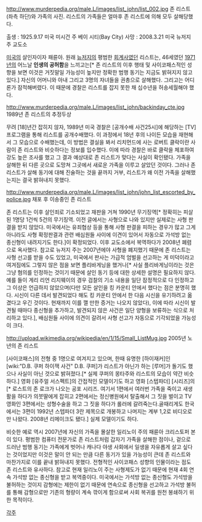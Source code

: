 http://www.murderpedia.org/male.L/images/list_john/list_002.jpg 존 리스트(좌측 하단)와 가족의 사진. 리스트의 가족들은 얼마후 존 리스트에 의해 모두 살해당했다.


출생 : 1925.9.17 미국 미시건 주 베이 시티(Bay City)
사망 : 2008.3.21 미국 뉴저지 주 교도소

[[미국]]의 살인자이자 패륜아. 원래 [[뉴저지]]의 평범한 [[회계사]]였던 리스트는, 46세였던 [[1971년]]의 어느날 '''인생의 공허함'''을 느끼고는[* 존 리스트의 이후 행태 및 사이코패스적인 성향을 보면 이것은 거짓말일 가능성이 높지만 정확한 범행 동기는 지금도 밝혀지지 않고 있다.] 자신의 어머니와 아내 그리고 3명의 자녀들을 권총으로 살해했다. 그리고는 어디론가 잠적해버렸다. 이 때문에 경찰은 리스트를 잡지 못한 채 십수년을 허송세월해야 했다.

http://www.murderpedia.org/male.L/images/list_john/backinday_cte.jpg 1989년 존 리스트의 추정두상

무려 [18]년간 잡히지 않자, 1989년 미국 경찰은 [공개수배 사건25시]에 해당하는 [TV] 프로그램을 통해 리스트를 공개수배했다. 이 과정에서 18년 후의 나이든 모습을 재현해서 그 모습으로 수배했는데, 이 방법은 결실을 봐서 리치먼드에 사는 로버트 클락이란 사람이 존 리스트와 비슷하다는 정보를 입수했다. 이에 따라 경찰은 바로 클락을 체포하여 강도 높은 조사를 했고 그 결과 예상대로 존 리스트가 맞다는 사실이 확인됐다. 가족을 살해한 뒤 다른 곳으로 도망쳐 그곳에서 새로운 가족을 이루고 살았던 것이다. 그러나 존 리스트가 살해 동기에 대해 진술하는 것을 끝까지 거부, 리스트가 왜 이전 가족을 살해했는지는 결국 밝혀내지 못했다. 

http://www.murderpedia.org/male.L/images/list_john/john_list_escorted_by_police.jpg 채포 후 이송중인 존 리스트

존 리스트는 이후 살인죄로 기소되었고 재판을 거쳐 1990년 무기징역[* 정확히는 피살된 1명당 1건씩 5건의 무기징역. 이전 글에서는 사형으로 나와 있지만 실제로는 사형 판결을 받지 않았다. 미국에서는 유죄협상 등을 통해 사형 판결을 피하는 경우가 많고 그게 아니라도 사형 확정판결과 관련 배심원들 사이에 이견이 있어서 자동으로 가석방 없는 종신형이 내려지기도 한다.]이 확정되었다. 이후 교도소에서 복역하다가 2008년 폐렴으로 옥사했다. 참고로 뉴저지 주는 2007년에야 사형을 폐지했기 때문에 존 리스트는 사형 선고를 받을 수도 있었고, 미국에서 판사는 가급적 엄벌을 선고하는 게 미덕이라고 여겨짐에도 그렇지 않은 점을 보면 플리바게닝을 했거나[* 사실 플리바게닝이라는 것은 그냥 혐의를 인정하는 것이기 때문에 살인 동기 등에 대한 상세한 설명은 필요하지 않다. 예를 들이 게리 리언 리지웨이의 경우 검찰의 기소 내용을 일단 잠정적으로 다 인정하고 그 이상은 언급하지 않았으며(다만 모든 살인을 킹 카운티 안에서 했다는 점은 분명히 했다. 시신이 다른 데서 발견되었다 해도 킹 카운티 안에서 한 다음 시신을 유기하려고 옮겼다고 우긴 것이다. 현재까지 이를 깰 만한 증거는 나오지 않았다), 이에 따라 시신이 발견될 때마다 종신형을 추가하고, 발견되지 않은 사건은 일단 양형을 보류하는 식으로 처리하고 있다.], 배심원들 사이에 의견이 갈려서 사형 선고가 자동으로 기각되었을 가능성이 크다. 

http://upload.wikimedia.org/wikipedia/en/1/15/Small_ListMug.jpg 2005년 노년의 존 리스트

[사이코패스]의 전형 중 1명으로 여겨지고 있으며, 한때 유명한 [하이재커]인 [wiki:"D.B. 쿠퍼 하이잭 사건" D.B. 쿠퍼]가 리스트가 아닌가 하는 [루머]가 돌기도 했으나 사실이 아닌 것으로 밝혀졌다.[* 실제 쿠퍼의 몽타주와 리스트의 모습이 약간 비슷하다.] 영화 [유주얼 서스펙트]의 간접적인 모델이기도 하고 영화 [스텝파더] [시리즈]의[* 로스트의 존 로크가 나오는 공포 시리즈. 여기서 1편에서 여러번 가족을 죽이고 새생활을 하다가 의붓딸에게 잡히고 2편에서는 정신병원에서 탈출해서 그 짓을 벌이고 TV 영화인 3편에서는 성형수술을 하고 그 짓을 하다가 롤러에 갈려죽는다.골때리게도 한국에서는 3편이 1992년 스텝파더 3란 제목으로 개봉하고 나머지는 계부 1,2로 비디오로만 나왔다. 2008년 리메이크도 됐다.] 실제 모델이기도 하다.

비슷한 예로 역시 2007년에 자신의 가족을 몰살한 일리노이 주의 패륜아 크리스토퍼 본이 있다. 평범한 컴퓨터 전문가로 존 리스트처럼 갑자기 가족을 살해한 점이나, 겉으로 드러난 범행 동기는 가족에게 벗어나 캐나다 야생 사회에서 일생을 자유롭게 살고 싶다는 것이었지만 이것은 말이 안 되는 만큼 다른 동기가 있을 가능성이 큰데 존 리스트와 마찬가지로 이를 끝내 밝혀내지 못했다. 전형적인 사이코패스 성향의 인물이라는 점도 존 리스트와 유사하다. 참고로 현재 일리노이 주는 사형제도가 없기 때문에 현재 4회 연속 가석방 없는 종신형을 받고 복역중이다. 미국에서는 가석방 없는 종신형도 가석방을 불허하는 것이지 감형에는 제한이 없기 때문에 연속으로 종신형을 선고하고 가석방 불허를 통해 감형으로만 기존의 형량이 계속 깎이게 함으로써 사회 복귀를 원천 봉쇄하기 위한 목적이다. 
 
[[각주]]
